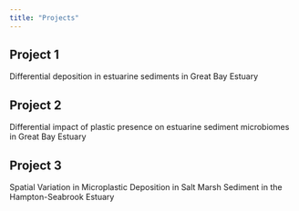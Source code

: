 ```yaml
---
title: "Projects"
---
```


## Project 1

Differential deposition in estuarine sediments in Great Bay Estuary

## Project 2

Differential impact of plastic presence on estuarine sediment microbiomes in Great Bay Estuary

## Project 3

Spatial Variation in Microplastic Deposition in Salt Marsh Sediment in the Hampton-Seabrook Estuary 
